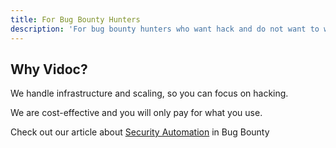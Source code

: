 ```yaml
---
title: For Bug Bounty Hunters
description: 'For bug bounty hunters who want hack and do not want to waste time on the setup'
---
```


## Why Vidoc?

We handle infrastructure and scaling, so you can focus on hacking.

We are cost-effective and you will only pay for what you use.

Check out our article about [Security Automation](https://blog.vidocsecurity.com/blog/2022-summary-how-we-made-120k-bug-bounty-in-a-year/) in Bug Bounty
